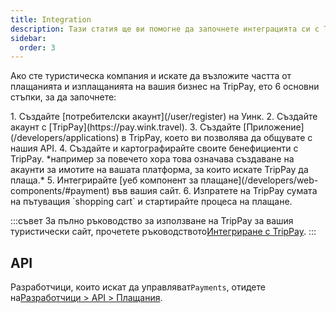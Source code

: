 ```yaml
---
title: Integration
description: Тази статия ще ви помогне да започнете интеграцията си с TripPay.
sidebar:
  order: 3
---
```


Ако сте туристическа компания и искате да възложите частта от плащанията и изплащанията на вашия бизнес на TripPay, ето 6 основни стъпки, за да започнете:

<Steps>
  1. Създайте [потребителски акаунт](/user/register) на Уинк.
  2. Създайте акаунт с [TripPay](https://pay.wink.travel).
  3. Създайте [Приложение](/developers/applications) в TripPay, което ви позволява да общувате с нашия API.
  4. Създайте и картографирайте своите бенефициенти с TripPay. *например за повечето хора това означава създаване на акаунти за имотите на вашата платформа, за които искате TripPay да плаща.*
  5. Интегрирайте [уеб компонент за плащане](/developers/web-components/#payment) във вашия сайт.
  6. Изпратете на TripPay сумата на пътуващия `shopping cart` и стартирайте процеса на плащане.
</Steps>


:::съвет
За пълно ръководство за използване на TripPay за вашия туристически сайт, прочетете ръководството[Интегриране с TripPay](/guides/integrating-with-trip-pay).
:::

## API

Разработчици, които искат да управляват`Payments`, отидете на[Разработчици > API > Плащания](/developers/apis/#payment-api).

